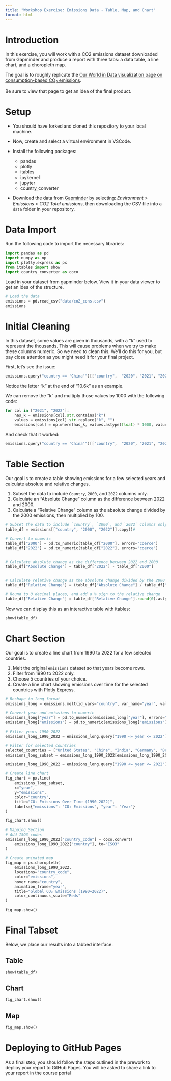 ```yaml
---
title: "Workshop Exercise: Emissions Data - Table, Map, and Chart"
format: html
---
```


# Introduction
In this exercise, you will work with a CO2 emissions dataset downloaded from Gapminder and produce a report with three tabs: a data table, a line chart, and a choropleth map. 


The goal is to roughly replicate the [Our World in Data visualization page on consumption-based CO<sub>2</sub> emissions](https://ourworldindata.org/grapher/consumption-co2-emissions?tab=table&time=2000..2022).

Be sure to view that page to get an idea of the final product.

# Setup

- You should have forked and cloned this repository to your local machine.

- Now, create and select a virtual environment in VSCode.

- Install the following packages: 
  - pandas
  - plotly
  - itables
  - ipykernel
  - jupyter
  - country_converter

- Download the data from [Gapminder](https://www.gapminder.org/data/) by selecting: *Environment > Emissions > CO2 Total emissions*, then downloading the CSV file into a `data` folder in your repository.

# Data Import

Run the following code to import the necessary libraries:

```python
import pandas as pd
import numpy as np
import plotly.express as px
from itables import show
import country_converter as coco
```

Load in your dataset from gapminder below. View it in your data viewer to get an idea of the structure.

```python
# Load the data
emissions = pd.read_csv("data/co2_cons.csv")
emissions

```

# Initial Cleaning

In this dataset, some values are given in thousands, with a "k" used to represent the thousands. This will cause problems when we try to make these columns numeric. So we need to clean this. We'll do this for you, but pay close attention as you might need it for your final project.

First, let's see the issue:

```python
emissions.query("country == 'China'")[["country",  "2020", "2021", "2022"]]
```

Notice the letter "k" at the end of "10.6k" as an example.

We can remove the "k" and multiply those values by 1000 with the following code:

```python
for col in ["2021", "2022"]:
    has_k = emissions[col].str.contains("k")
    values = emissions[col].str.replace("k", "")
    emissions[col] = np.where(has_k, values.astype(float) * 1000, values.astype(float))
```

And check that it worked:

```python
emissions.query("country == 'China'")[["country",  "2020", "2021", "2022"]]
```

# Table Section

Our goal is to create a table showing emissions for a few selected years and calculate absolute and relative changes.

1. Subset the data to include `Country`, `2000`, and `2022` columns only.
2. Calculate an "Absolute Change" column as the difference between 2022 and 2000.
3. Calculate a "Relative Change" column as the absolute change divided by the 2000 emissions, then multiplied by 100.




```python
# Subset the data to include `country`, `2000`, and `2022` columns only.
table_df = emissions[["country", "2000", "2022"]].copy()#

# Convert to numeric
table_df["2000"] = pd.to_numeric(table_df["2000"], errors="coerce")
table_df["2022"] = pd.to_numeric(table_df["2022"], errors="coerce")


# Calculate absolute change as the difference between 2022 and 2000
table_df["Absolute Change"] = table_df["2022"] - table_df["2000"]


# Calculate relative change as the absolute change divided by the 2000 emissions, then multiplied by 100
table_df["Relative Change"] = (table_df["Absolute Change"] / table_df["2000"]) * 100 

# Round to 0 decimal places, and add a % sign to the relative change
table_df["Relative Change"] = table_df["Relative Change"].round(0).astype("Int64").astype(str) + "%"
```

Now we can display this as an interactive table with itables:

```python
show(table_df)
```

# Chart Section

Our goal is to create a line chart from 1990 to 2022 for a few selected countries.

1. Melt the original `emissions` dataset so that years become rows.
2. Filter from 1990 to 2022 only.
3. Choose 5 countries of your choice.
4. Create a line chart showing emissions over time for the selected countries with Plotly Express.

```python
# Reshape to long format
emissions_long = emissions.melt(id_vars="country", var_name="year", value_name="emissions")

# Convert year and emissions to numeric
emissions_long["year"] = pd.to_numeric(emissions_long["year"], errors="coerce")
emissions_long["emissions"] = pd.to_numeric(emissions_long["emissions"].astype(str).str.replace("−", "-", regex=False), errors="coerce")

# Filter years 1990–2022
emissions_long_1990_2022 = emissions_long.query("1990 <= year <= 2022")

# Filter for selected countries
selected_countries = ["United States", "China", "India", "Germany", "Brazil"]
emissions_long_subset = emissions_long_1990_2022[emissions_long_1990_2022["country"].isin(selected_countries)]

emissions_long_1990_2022 = emissions_long.query("1990 <= year <= 2022")

# Create line chart
fig_chart = px.line(
    emissions_long_subset,
    x="year",
    y="emissions",
    color="country",
    title="CO₂ Emissions Over Time (1990–2022)",
    labels={"emissions": "CO₂ Emissions", "year": "Year"}
)

fig_chart.show()

```




```python
# Mapping Section
# Add ISO3 codes
emissions_long_1990_2022["country_code"] = coco.convert(
    emissions_long_1990_2022["country"], to="ISO3"
)

# Create animated map
fig_map = px.choropleth(
    emissions_long_1990_2022,
    locations="country_code",
    color="emissions",
    hover_name="country",
    animation_frame="year",
    title="Global CO₂ Emissions (1990–2022)",
    color_continuous_scale="Reds"
)

fig_map.show()

```


# Final Tabset

Below, we place our results into a tabbed interface.

::: {.panel-tabset}

## Table

```python
show(table_df)
```

## Chart

```python
fig_chart.show()
```

## Map

```python
fig_map.show()
```

:::

# Deploying to GitHub Pages

As a final step, you should follow the steps outlined in the prework to deplioy your report to GitHub Pages. You will be asked to share a link to your report in the course portal
